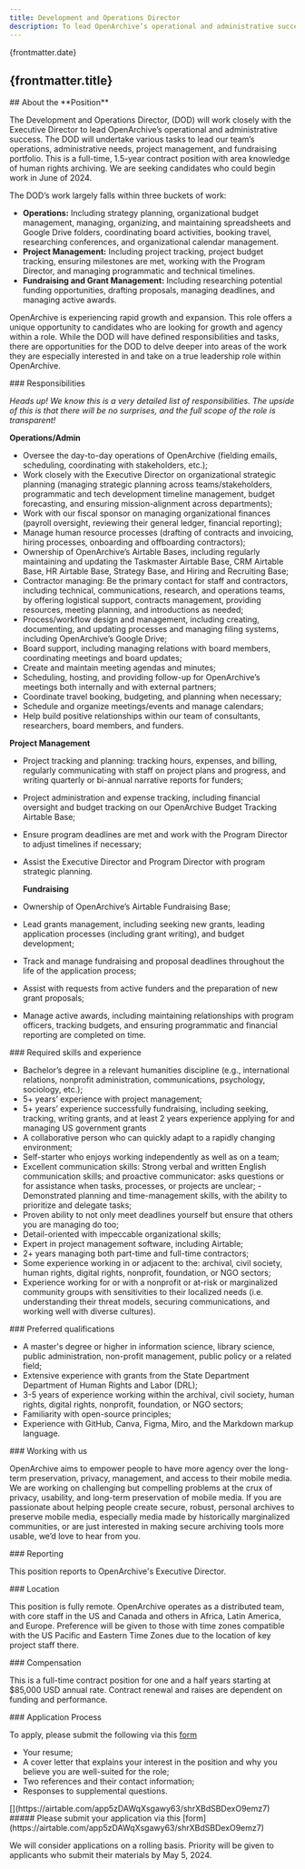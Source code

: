 ```yaml
---
title: Development and Operations Director
description: To lead OpenArchive’s operational and administrative success, we’re seeking a Development and Operations Director who will lead our team’s operations, administrative needs, project management, and fundraising portfolio.
---
```



<JobHeaderSection>
{frontmatter.date}

## {frontmatter.title}

</JobHeaderSection>

<AboutSection />

<AboutPositionSection>
## About the **Position**

The Development and Operations Director, (DOD) will work closely with the Executive Director to lead OpenArchive’s operational and administrative success. The DOD will undertake various tasks to lead our team’s operations, administrative needs, project management, and fundraising portfolio. This is a full-time, 1.5-year contract position with area knowledge of human rights archiving. We are seeking candidates who could begin work in June of 2024.

The DOD’s work largely falls within three buckets of work:

- **Operations:** Including strategy planning, organizational budget management, managing, organizing, and maintaining spreadsheets and Google Drive folders, coordinating board activities, booking travel, researching conferences, and organizational calendar management.
- **Project Management:** Including project tracking, project budget tracking, ensuring milestones are met, working with the Program Director, and managing programmatic and technical timelines.
- **Fundraising and Grant Management:** Including researching potential funding opportunities, drafting proposals, managing deadlines, and managing active awards.

OpenArchive is experiencing rapid growth and expansion. This role offers a unique opportunity to candidates who are looking for growth and agency within a role. While the DOD will have defined responsibilities and tasks, there are opportunities for the DOD to delve deeper into areas of the work they are especially interested in and take on a true leadership role within OpenArchive.

</AboutPositionSection>

<DetailsSection>
<DetailItem>
### Responsibilities

_Heads up! We know this is a very detailed list of responsibilities. The upside of this is that there will be no surprises, and the full scope of the role is transparent!_

**Operations/Admin**

- Oversee the day-to-day operations of OpenArchive (fielding emails, scheduling, coordinating with stakeholders, etc.);
- Work closely with the Executive Director on organizational strategic planning (managing strategic planning across teams/stakeholders, programmatic and tech development timeline management, budget forecasting, and ensuring mission-alignment across departments);
- Work with our fiscal sponsor on managing organizational finances (payroll oversight, reviewing their general ledger, financial reporting); 
- Manage human resource processes (drafting of contracts and invoicing, hiring processes, onboarding and offboarding contractors);
- Ownership of OpenArchive’s Airtable Bases, including regularly maintaining and updating the Taskmaster Airtable Base, CRM Airtable Base, HR Airtable Base, Strategy Base, and Hiring and Recruiting Base; 
- Contractor managing: Be the primary contact for staff and contractors, including technical, communications, research, and operations teams, by offering logistical support, contracts management, providing resources, meeting planning, and introductions as needed;
- Process/workflow design and management, including creating, documenting, and updating processes and managing filing systems, including OpenArchive’s Google Drive;
- Board support, including managing relations with board members, coordinating meetings and board updates;
- Create and maintain meeting agendas and minutes;
- Scheduling, hosting, and providing follow-up for OpenArchive’s meetings both internally and with external partners;
- Coordinate travel booking, budgeting, and planning when necessary;
- Schedule and organize meetings/events and manage calendars;
- Help build positive relationships within our team of consultants, researchers, board members, and funders.



**Project Management**

- Project tracking and planning: tracking hours, expenses, and billing, regularly communicating with staff on project plans and progress, and writing quarterly or bi-annual narrative reports for funders;
- Project administration and expense tracking, including financial oversight and budget tracking on our OpenArchive Budget Tracking Airtable Base;
- Ensure program deadlines are met and work with the Program Director to adjust timelines if necessary;
- Assist the Executive Director and Program Director with program strategic planning.



  **Fundraising**

- Ownership of OpenArchive’s Airtable Fundraising Base;
- Lead grants management, including seeking new grants, leading application processes (including grant writing), and budget development;
- Track and manage fundraising and proposal deadlines throughout the life of the application process;
- Assist with requests from active funders and the preparation of new grant proposals;
- Manage active awards, including maintaining relationships with program officers, tracking budgets, and ensuring programmatic and financial reporting are completed on time.



</DetailItem>
<DetailItem>
### Required skills and experience

- Bachelor’s degree in a relevant humanities discipline (e.g., international relations, nonprofit administration, communications, psychology, sociology, etc.); 
- 5+ years’ experience with project management;
- 5+ years’ experience successfully fundraising, including seeking, tracking, writing grants, and at least 2 years experience applying for and managing US government grants
- A collaborative person who can quickly adapt to a rapidly changing environment;
- Self-starter who enjoys working independently as well as on a team;
- Excellent communication skills: Strong verbal and written English communication skills; and proactive communicator: asks questions or for assistance when tasks, processes, or projects are unclear;
-Demonstrated planning and time-management skills, with the ability to prioritize and delegate tasks;
- Proven ability to not only meet deadlines yourself but ensure that others you are managing do too;
- Detail-oriented with impeccable organizational skills;
- Expert in project management software, including Airtable;
- 2+ years managing both part-time and full-time contractors; 
- Some experience working in or adjacent to the: archival, civil society, human rights, digital rights, nonprofit, foundation, or NGO sectors;
- Experience working for or with a nonprofit or at-risk or marginalized community groups with sensitivities to their localized needs (i.e. understanding their threat models, securing communications, and working well with diverse cultures).

</DetailItem>
<DetailItem>
### Preferred qualifications

- A master's degree or higher in information science, library science, public administration, non-profit management, public policy or a related field;
- Extensive experience with grants from the State Department Department of Human Rights and Labor (DRL);
- 3-5 years of experience working within the archival, civil society, human rights, digital rights, nonprofit, foundation, or NGO sectors;
- Familiarity with open-source principles;
- Experience with GitHub, Canva, Figma, Miro, and the Markdown markup language.


</DetailItem>
<DetailItem>
  ### Working with us

OpenArchive aims to empower people to have more agency over the long-term preservation, privacy, management, and access to their mobile media. We are working on challenging but compelling problems at the crux of privacy, usability, and long-term preservation of mobile media. If you are passionate about helping people create secure, robust, personal archives to preserve mobile media, especially media made by historically marginalized communities, or are just interested in making secure archiving tools more usable, we’d love to hear from you.

</DetailItem>
<DetailItem>
  ### Reporting

This position reports to OpenArchive's Executive Director.

</DetailItem>
<DetailItem>
  ### Location

This position is fully remote. OpenArchive operates as a distributed team, with core staff in the US and Canada and others in Africa, Latin America, and Europe. Preference will be given to those with time zones compatible with the US Pacific and Eastern Time Zones due to the location of key project staff there.

</DetailItem>
<DetailItem>
  ### Compensation

This is a full-time contract position for one and a half years starting at $85,000 USD annual rate. Contract renewal and raises are dependent on funding and performance.

</DetailItem>
<DetailItem>
  ### Application Process

To apply, please submit the following via this [form](https://airtable.com/app5zDAWqXsgawy63/shrXBdSBDexO9emz7)
                                                      
- Your resume;
- A cover letter that explains your interest in the position and why you believe you are well-suited for the role;
- Two references and their contact information;
- Responses to supplemental questions.




</DetailItem>
<ContactBox>
[](https://airtable.com/app5zDAWqXsgawy63/shrXBdSBDexO9emz7)
##### Please submit your application via this [form](https://airtable.com/app5zDAWqXsgawy63/shrXBdSBDexO9emz7)

We will consider applications on a rolling basis. Priority will be given to applicants who submit their materials by May 5, 2024.
</ContactBox>
</DetailsSection>

<DiverseSection />
